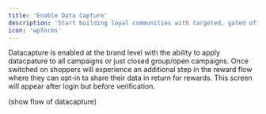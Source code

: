```yaml
---
title: 'Enable Data Capture'
description: 'Start building loyal communities with targeted, gated offers.'
icon: 'wpforms'
---
```


Datacapture is enabled at the brand level with the ability to apply datacpature to all campaigns or just closed group/open campaigns.
Once switched on shoppers will experience an additional step in the reward flow where they can opt-in to share their data in return for rewards. This screen will
appear after login but before verification.

(show flow of datacapture)

